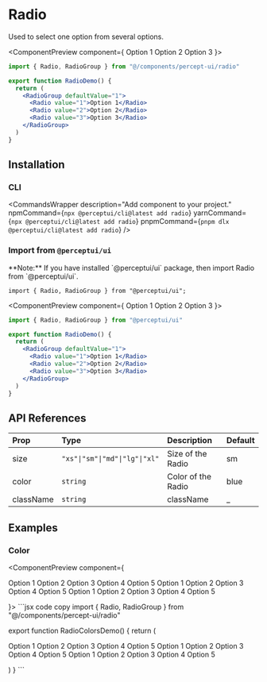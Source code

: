 
<h1 className="text-4xl font-bold mt-5">Radio</h1>
<p className="text-xl">Used to select one option from several options.</p>
<IssueHeader source="components/radio/radio" />

<ComponentPreview component={
    <RadioGroup defaultValue="1">
      <Radio value="1">Option 1</Radio>
      <Radio value="2">Option 2</Radio>
      <Radio value="3">Option 3</Radio>
    </RadioGroup>
    }>
```jsx code copy
import { Radio, RadioGroup } from "@/components/percept-ui/radio"

export function RadioDemo() {
  return (
    <RadioGroup defaultValue="1">
      <Radio value="1">Option 1</Radio>
      <Radio value="2">Option 2</Radio>
      <Radio value="3">Option 3</Radio>
    </RadioGroup>
  )
}
```
</ComponentPreview>

## Installation

### CLI

<CommandsWrapper
  description="Add component to your project."
  npmCommand={`npx @perceptui/cli@latest add radio`}
  yarnCommand={`npx @perceptui/cli@latest add radio`}
  pnpmCommand={`pnpm dlx @perceptui/cli@latest add radio`}
/>

### Import from `@perceptui/ui`

<Callout>
  **Note:** If you have installed `@perceptui/ui` package, then import Radio
  from `@perceptui/ui`.
</Callout>

```tsx code copy
import { Radio, RadioGroup } from "@perceptui/ui";
```

<ComponentPreview component={
    <RadioGroup defaultValue="1">
      <Radio value="1">Option 1</Radio>
      <Radio value="2">Option 2</Radio>
      <Radio value="3">Option 3</Radio>
    </RadioGroup>
    }>
```jsx code copy
import { Radio, RadioGroup } from "@perceptui/ui"

export function RadioDemo() {
  return (
    <RadioGroup defaultValue="1">
      <Radio value="1">Option 1</Radio>
      <Radio value="2">Option 2</Radio>
      <Radio value="3">Option 3</Radio>
    </RadioGroup>
  )
}
```
</ComponentPreview>


## API References

| Prop      | Type                           | Description        | Default |
| :-------- | :----------------------------- | :----------------- | :------ |
| size      | `"xs"\|"sm"\|"md"\|"lg"\|"xl"` | Size of the Radio  | sm      |
| color     | `string`                       | Color of the Radio | blue    |
| className | `string`                       | className          | \_      |

## Examples

### Color

<ComponentPreview component={
    <div className="flex flex-wrap items-center justify-around px-3 w-full p-4 bg-blue-500/15 mb-2 rounded-lg">
    <RadioGroup defaultValue="1">
      <Radio color="blue" value="1">Option 1</Radio>
      <Radio color="red" value="2">Option 2</Radio>
      <Radio color="green" value="3">Option 3</Radio>
      <Radio color="yellow" value="4">Option 4</Radio>
      <Radio color="rose" value="5">Option 5</Radio>
    </RadioGroup>
    <RadioGroup defaultValue="2">
      <Radio color="light" value="1">Option 1</Radio>
      <Radio color="black" value="2">Option 2</Radio>
      <Radio color="dark" value="3">Option 3</Radio>
      <Radio color="gray" value="4">Option 4</Radio>
      <Radio color="purple" value="5">Option 5</Radio>
    </RadioGroup>
    <RadioGroup defaultValue="3">
      <Radio color="lime" value="1">Option 1</Radio>
      <Radio color="teal" value="2">Option 2</Radio>
      <Radio color="emerald" value="3">Option 3</Radio>
      <Radio color="indigo" value="4">Option 4</Radio>
      <Radio color="pink" value="5">Option 5</Radio>
    </RadioGroup>
  </div>
    }>
```jsx code copy
import { Radio, RadioGroup } from "@/components/percept-ui/radio"

export function RadioColorsDemo() {
  return (
    <div className="flex flex-wrap items-center justify-around px-3 w-full p-4 bg-blue-500/15 mb-2 rounded-lg">
    <RadioGroup defaultValue="1">
      <Radio color="blue" value="1">Option 1</Radio>
      <Radio color="red" value="2">Option 2</Radio>
      <Radio color="green" value="3">Option 3</Radio>
      <Radio color="yellow" value="4">Option 4</Radio>
      <Radio color="rose" value="5">Option 5</Radio>
    </RadioGroup>
    <RadioGroup defaultValue="2">
      <Radio color="light" value="1">Option 1</Radio>
      <Radio color="black" value="2">Option 2</Radio>
      <Radio color="dark" value="3">Option 3</Radio>
      <Radio color="gray" value="4">Option 4</Radio>
      <Radio color="purple" value="5">Option 5</Radio>
    </RadioGroup>
    <RadioGroup defaultValue="3">
      <Radio color="lime" value="1">Option 1</Radio>
      <Radio color="teal" value="2">Option 2</Radio>
      <Radio color="emerald" value="3">Option 3</Radio>
      <Radio color="indigo" value="4">Option 4</Radio>
      <Radio color="pink" value="5">Option 5</Radio>
    </RadioGroup>
  </div>
  )
}
```
</ComponentPreview>